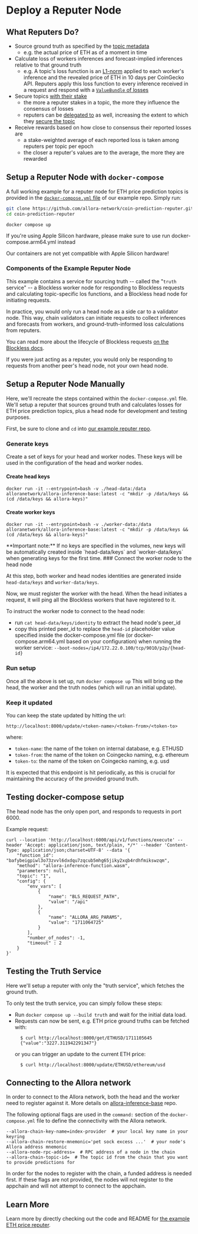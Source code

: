 
# Deploy a Reputer Node

## What Reputers Do? 

* Source ground truth as specified by the [topic metadata](../learn/architecture.mdx#topics)
   * e.g. the actual price of ETH as of a moment in time
* Calculate loss of workers inferences and forecast-implied inferences relative to that ground truth
   * e.g. A topic's loss function is an [L1-norm](https://machinelearningmastery.com/vector-norms-machine-learning/) applied to each worker's inference and the revealed price of ETH in 10 days per CoinGecko API. Reputers apply this loss function to every inference received in a request and respond with a [`ValueBundle` of losses](../learn/architecture.mdx#loss-calculation)
* Secure topics [with their stake](../learn/architecture.mdx#stake)
   * the more a reputer stakes in a topic, the more they influence the consensus of losses
   * reputers can be [delegated to](../learn/architecture.mdx#delegated-stake) as well, increasing the extent to which they [secure the topic](../learn/architecture.mdx#topic-security-vs-chain-security)
* Receive rewards based on how close to consensus their reported losses are
   * a stake-weighted average of each reported loss is taken among reputers per topic per epoch
   * the closer a reputer's values are to the average, the more they are rewarded

## Setup a Reputer Node with `docker-compose`

A full working example for a reputer node for ETH price prediction topics is provided in the [`docker-compose.yml` file](https://github.com/allora-network/coin-prediction-reputer/blob/main/docker-compose.yml) of our example repo. Simply run:

```bash
git clone https://github.com/allora-network/coin-prediction-reputer.git
cd coin-prediction-reputer
```

```
docker compose up
```

If you're using Apple Silicon hardware, please make sure to use run docker-compose.arm64.yml instead

<Callout type="warning" emoji="⚠️">
  Our containers are not yet compatible with Apple Silicon hardware!
</Callout>

### Components of the Example Reputer Node

This example contains a service for sourcing truth -- called the "`truth` service" -- a Blockless worker node for responding to Blockless requests and calculating topic-specific los functions, and a Blockless head node for initiating requests.

In practice, you would only run a head node as a side car to a validator node. This way, chain validators can initiate requests to collect inferences and forecasts from workers, and ground-truth-informed loss calculations from reputers.

You can read more about the lifecycle of Blockless requests [on the Blockless docs](https://blockless.network/docs/protocol/networking).

If you were just acting as a reputer, you would only be responding to requests from another peer's head node, not your own head node.


## Setup a Reputer Node Manually

Here, we'll recreate the steps contained within the `docker-compose.yml` file. We'll setup a reputer that sources ground truth and calculates losses for ETH price prediction topics, plus a head node for development and testing purposes.

First, be sure to clone and `cd` into [our example reputer repo](https://github.com/allora-network/coin-prediction-reputer).

### Generate keys

Create a set of keys for your head and worker nodes. These keys will be used in the configuration of the head and worker nodes.

#### Create head keys

```
docker run -it --entrypoint=bash -v ./head-data:/data alloranetwork/allora-inference-base:latest -c "mkdir -p /data/keys && (cd /data/keys && allora-keys)"
```

#### Create worker keys

```
docker run -it --entrypoint=bash -v ./worker-data:/data alloranetwork/allora-inference-base:latest -c "mkdir -p /data/keys && (cd /data/keys && allora-keys)"
```

<Callout type="info">
**Important note:** If no keys are specified in the volumes, new keys will be automatically created inside `head-data/keys` and `worker-data/keys` when generating keys for the first time.
</Callout>
### Connect the worker node to the head node

At this step, both worker and head nodes identities are generated inside `head-data/keys` and `worker-data/keys`.

Now, we must register the worker with the head. When the head initiates a request, it will ping all the Blockless workers that have registered to it.

To instruct the worker node to connect to the head node:
- run `cat head-data/keys/identity` to extract the head node's peer_id 
- copy this printed peer_id to replace the `head-id` placeholder value specified inside the docker-compose.yml file (or docker-compose.arm64.yml based on your configuration) when running the worker service: `--boot-nodes=/ip4/172.22.0.100/tcp/9010/p2p/{head-id}`

### Run setup

Once all the above is set up, run `docker compose up`
This will bring up the head, the worker and the truth nodes (which will run an initial update). 

### Keep it updated

You can keep the state updated by hitting the url: 

```
http://localhost:8000/update/<token-name>/<token-from>/<token-to>
```
where:
- `token-name`: the name of the token on internal database, e.g. ETHUSD
- `token-from`: the name of the token on Coingecko naming, e.g. ethereum
- `token-to`: the name of the token on Coingecko naming, e.g. usd

It is expected that this endpoint is hit periodically, as this is crucial for maintaining the accuracy of the provided ground truth.


## Testing docker-compose setup

The head node has the only open port, and responds to requests in port 6000.

Example request:
```
curl --location 'http://localhost:6000/api/v1/functions/execute' --header 'Accept: application/json, text/plain, */*' --header 'Content-Type: application/json;charset=UTF-8' --data '{
    "function_id": "bafybeigpiwl3o73zvvl6dxdqu7zqcub5mhg65jiky2xqb4rdhfmikswzqm",
    "method": "allora-inference-function.wasm",
    "parameters": null,
    "topic": "1",
    "config": {
        "env_vars": [
            {                              
                "name": "BLS_REQUEST_PATH",
                "value": "/api"
            },
            {                              
                "name": "ALLORA_ARG_PARAMS",
                "value": "1711064725"
            }
        ],
        "number_of_nodes": -1,
        "timeout" : 2
    }
}'
```


## Testing the Truth Service

Here we'll setup a reputer with only the "truth service", which fetches the ground truth.

To only test the truth service, you can simply follow these steps:

- Run `docker compose up --build truth` and wait for the initial data load.
- Requests can now be sent, e.g. ETH price ground truths can be fetched with: 
  ```
    $ curl http://localhost:8000/get/ETHUSD/1711105645
    {"value":"3227.311942291347"}
  ```
  or you can trigger an update to the current ETH price:
  ```
    $ curl http://localhost:8000/update/ETHUSD/ethereum/usd
  ```


## Connecting to the Allora network

In order to connect to the Allora network, both the head and the worker need to register against it.  More details on [allora-inference-base](https://github.com/allora-network/allora-inference-base) repo.

The following optional flags are used in the `command:` section of the `docker-compose.yml` file to define the connectivity with the Allora network.

```
--allora-chain-key-name=index-provider  # your local key name in your keyring
--allora-chain-restore-mnemonic='pet sock excess ...'  # your node's Allora address mnemonic
--allora-node-rpc-address=  # RPC address of a node in the chain
--allora-chain-topic-id=  # The topic id from the chain that you want to provide predictions for
```
In order for the nodes to register with the chain, a funded address is needed first.
If these flags are not provided, the nodes will not register to the appchain and will not attempt to connect to the appchain.


## Learn More

Learn more by directly checking out the code and README for [the example ETH price reputer](https://github.com/allora-network/coin-prediction-reputer).